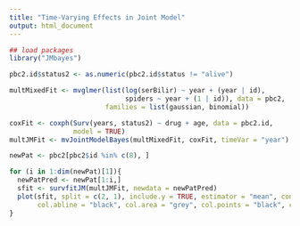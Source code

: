 ```yaml
---
title: "Time-Varying Effects in Joint Model"
output: html_document
---
```



```r

## load packages
library("JMbayes")

pbc2.id$status2 <- as.numeric(pbc2.id$status != "alive")

multMixedFit <- mvglmer(list(log(serBilir) ~ year + (year | id),
                             spiders ~ year + (1 | id)), data = pbc2,
                        families = list(gaussian, binomial))

coxFit <- coxph(Surv(years, status2) ~ drug + age, data = pbc2.id,
                model = TRUE)
multJMFit <- mvJointModelBayes(multMixedFit, coxFit, timeVar = "year")

newPat <- pbc2[pbc2$id %in% c(8), ]

for (i in 1:dim(newPat)[1]){
  newPatPred <- newPat[1:i,]
  sfit <- survfitJM(multJMFit, newdata = newPatPred)
  plot(sfit, split = c(2, 1), include.y = TRUE, estimator = "mean", conf.int = TRUE, fill.area = TRUE, lwd = 3, pch = 16, 
       col.abline = "black", col.area = "grey", col.points = "black", cex.axis.z = 1, cex.lab.z = 1)
}

```
